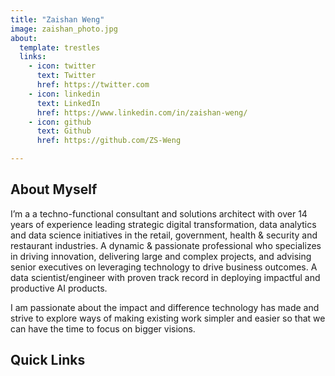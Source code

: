 ```yaml
---
title: "Zaishan Weng"
image: zaishan_photo.jpg
about:
  template: trestles
  links:
    - icon: twitter
      text: Twitter
      href: https://twitter.com
    - icon: linkedin
      text: LinkedIn
      href: https://www.linkedin.com/in/zaishan-weng/
    - icon: github
      text: Github
      href: https://github.com/ZS-Weng

---
```

::: {.column-page}

## About Myself

I’m a a techno-functional consultant and solutions architect with over 14 years of experience leading strategic digital transformation, data analytics and data science initiatives in the retail, government, health & security and restaurant industries. A dynamic & passionate professional who specializes in driving innovation, delivering large and complex projects, and advising senior executives on leveraging technology to drive business outcomes. A data scientist/engineer with proven track record in deploying impactful and productive AI products.

I am passionate about the impact and difference technology has made and strive to explore ways of making existing work simpler and easier so that we can have the time to focus on bigger visions.

## Quick Links


:::
